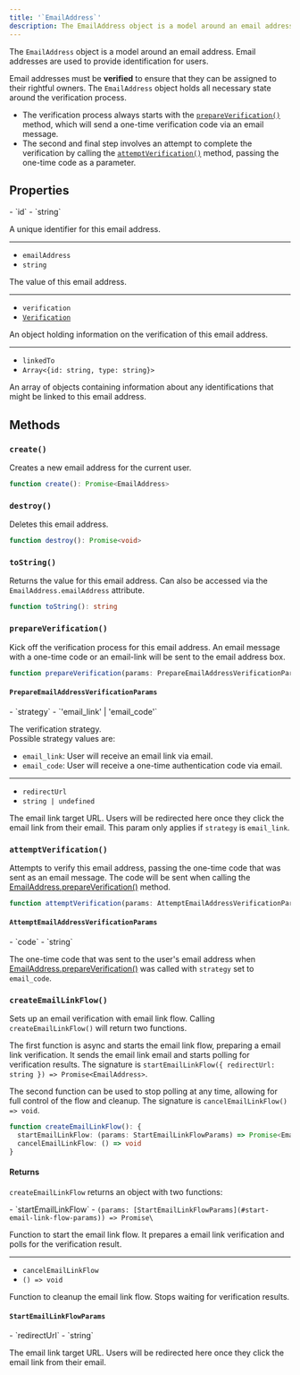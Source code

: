 ```yaml
---
title: '`EmailAddress`'
description: The EmailAddress object is a model around an email address.
---
```


The `EmailAddress` object is a model around an email address. Email addresses are used to provide identification for users.

Email addresses must be **verified** to ensure that they can be assigned to their rightful owners. The `EmailAddress` object holds all necessary state around the verification process.

- The verification process always starts with the [`prepareVerification()`](#prepare-verification) method, which will send a one-time verification code via an email message.
- The second and final step involves an attempt to complete the verification by calling the [`attemptVerification()`](#attempt-verification) method, passing the one-time code as a parameter.

## Properties

<Properties>
  - `id`
  - `string`

  A unique identifier for this email address.

  ---

  - `emailAddress`
  - `string`

  The value of this email address.

  ---

  - `verification`
  - [`Verification`](/docs/references/javascript/types/verification)

  An object holding information on the verification of this email address.

  ---

  - `linkedTo`
  - `Array<{id: string, type: string}>`

  An array of objects containing information about any identifications that might be linked to this email address.
</Properties>

## Methods

### `create()`

Creates a new email address for the current user.

```typescript
function create(): Promise<EmailAddress>
```

### `destroy()`

Deletes this email address.

```typescript
function destroy(): Promise<void>
```

### `toString()`

Returns the value for this email address. Can also be accessed via the `EmailAddress.emailAddress` attribute.

```typescript
function toString(): string
```

### `prepareVerification()`

Kick off the verification process for this email address. An email message with a one-time code or an email-link will be sent to the email address box.

```typescript
function prepareVerification(params: PrepareEmailAddressVerificationParams): Promise<EmailAddress>
```

#### `PrepareEmailAddressVerificationParams`

<Properties>
  - `strategy`
  - `'email_link' | 'email_code'`

  The verification strategy.<br />Possible strategy values are:<br /><ul><li>`email_link`: User will receive an email link via email.</li><li>`email_code`: User will receive a one-time authentication code via email.</li></ul>

  ---

  - `redirectUrl`
  - `string | undefined`

  The email link target URL. Users will be redirected here once they click the email link from their email. This param only applies if `strategy` is `email_link`.
</Properties>

### `attemptVerification()`

Attempts to verify this email address, passing the one-time code that was sent as an email message. The code will be sent when calling the [EmailAddress.prepareVerification()](#prepare-verification) method.

```typescript
function attemptVerification(params: AttemptEmailAddressVerificationParams): Promise<EmailAddress>
```

#### `AttemptEmailAddressVerificationParams`

<Properties>
  - `code`
  - `string`

  The one-time code that was sent to the user's email address when [EmailAddress.prepareVerification()](#prepare-verification) was called with `strategy` set to `email_code`.
</Properties>

### `createEmailLinkFlow()`

Sets up an email verification with email link flow. Calling `createEmailLinkFlow()` will return two functions.

The first function is async and starts the email link flow, preparing a email link verification. It sends the email link email and starts polling for verification results. The signature is `startEmailLinkFlow({ redirectUrl: string }) => Promise<EmailAddress>`.

The second function can be used to stop polling at any time, allowing for full control of the flow and cleanup. The signature is `cancelEmailLinkFlow() => void`.

```typescript
function createEmailLinkFlow(): {
  startEmailLinkFlow: (params: StartEmailLinkFlowParams) => Promise<EmailAddress>
  cancelEmailLinkFlow: () => void
}
```

#### Returns

`createEmailLinkFlow` returns an object with two functions:

<Properties>
  - `startEmailLinkFlow`
  - <code>(params: [StartEmailLinkFlowParams](#start-email-link-flow-params)) => Promise\<EmailAddress></code>

  Function to start the email link flow. It prepares a email link verification and polls for the verification result.

  ---

  - `cancelEmailLinkFlow`
  - `() => void`

  Function to cleanup the email link flow. Stops waiting for verification results.
</Properties>

#### `StartEmailLinkFlowParams`

<Properties>
  - `redirectUrl`
  - `string`

  The email link target URL. Users will be redirected here once they click the email link from their email.
</Properties>
